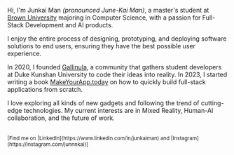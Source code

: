 Hi, I'm Junkai Man *(pronounced June-Kai Man)*, a master's student at [Brown University](https://brown.edu) majoring in Computer Science, with a passion for Full-Stack Development and AI products. 

I enjoy the entire process of designing, prototyping, and deploying software solutions to end users, ensuring they have the best possible user experience.

In 2020, I founded [Gallinula](https://dku-gallinula.github.io), a community that gathers student developers at Duke Kunshan University to code their ideas into reality. In 2023, I started writing a book [MakeYourApp.today](https://MakeYourApp.today) on how to quickly build full-stack applications from scratch.

I love exploring all kinds of new gadgets and following the trend of cutting-edge technologies.
My current interests are in Mixed Reality, Human-AI collaboration, and the future of work.

<br />
<small className="">[Find me on [LinkedIn](https://www.linkedin.com/in/junkaiman) and [Instagram](https://instagram.com/junnnkai)]</small>